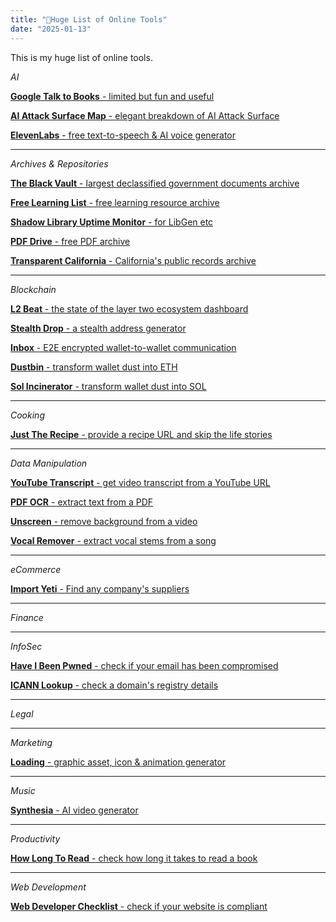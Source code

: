 ---
title: "📝Huge List of Online Tools"
date: "2025-01-13"
---
This is my huge list of online tools.

*AI*

[**Google Talk to Books** - limited but fun and useful](https://books.google.com/talktobooks/)

[**AI Attack Surface Map** - elegant breakdown of AI Attack Surface](https://danielmiessler.com/blog/the-ai-attack-surface-map-v1-0)

[**ElevenLabs** - free text-to-speech & AI voice generator](https://elevenlabs.io/)

___

*Archives & Repositories*

[**The Black Vault** - largest declassified government documents archive](https://www.theblackvault.com/documentarchive/)

[**Free Learning List** - free learning resource archive](https://freelearninglist.org/)

[**Shadow Library Uptime Monitor** - for LibGen etc](https://open-slum.org/)

[**PDF Drive** - free PDF archive](https://www.pdfdrive.com/)

[**Transparent California** - California's public records archive](https://transparentcalifornia.com/)

___

*Blockchain*

[**L2 Beat** - the state of the layer two ecosystem dashboard](https://l2beat.com/)

[**Stealth Drop** - a stealth address generator](https://stealthdrop.xyz/)

[**Inbox** - E2E encrypted wallet-to-wallet communication](https://about.inb0x.life/)

[**Dustbin** - transform wallet dust into ETH](https://dapp.dustbin.pro/)

[**Sol Incinerator** - transform wallet dust into SOL](https://sol-incinerator.com/)

___

*Cooking*


[**Just The Recipe** - provide a recipe URL and skip the life stories](https://www.justtherecipe.com/)

___

*Data Manipulation*

[**YouTube Transcript** - get video transcript from a YouTube URL](https://youtubetranscript.com/)

[**PDF OCR** - extract text from a PDF](https://tools.pdf24.org/en/ocr-pdf)

[**Unscreen** - remove background from a video](https://www.unscreen.com/)

[**Vocal Remover** - extract vocal stems from a song](https://vocalremover.org/)

___

*eCommerce*

[**Import Yeti** - Find any company's suppliers](https://www.importyeti.com/)

___

*Finance*
___


*InfoSec*

[**Have I Been Pwned** - check if your email has been compromised](https://haveibeenpwned.com/)

[**ICANN Lookup** - check a domain's registry details](https://lookup.icann.org/en)

___

*Legal*
___

*Marketing*

[**Loading** - graphic asset, icon & animation generator](https://loading.io/)
___

*Music*

[**Synthesia** - AI video generator](https://www.synthesia.io/)

___

*Productivity*

[**How Long To Read** - check how long it takes to read a book](https://howlongtoread.com/)

___


*Web Development*

[**Web Developer Checklist** - check if your website is compliant](https://webdeveloperchecklist.com/)
